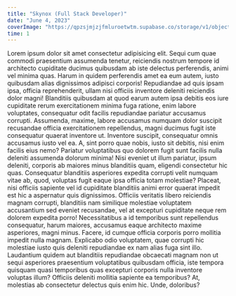```yaml
---
title: "Skynox (Full Stack Developer)"
date: "June 4, 2023"
coverImage: "https://qpzsjmjzjfmluroetwtm.supabase.co/storage/v1/object/public/sagarcodes/clients/skynox.png"
time: 1
---
```


Lorem ipsum dolor sit amet consectetur adipisicing elit. Sequi cum quae commodi praesentium assumenda tenetur, reiciendis nostrum tempore id architecto cupiditate ducimus quibusdam ab iste delectus perferendis, animi vel minima quas. Harum in quidem perferendis amet ea eum autem, iusto quibusdam alias dignissimos adipisci corporis! Repudiandae ad quis ipsam ipsa, officia reprehenderit, ullam nisi officiis inventore deleniti reiciendis dolor magni! Blanditiis quibusdam at quod earum autem ipsa debitis eos iure cupiditate rerum exercitationem minima fuga ratione, enim labore voluptates, consequatur odit facilis repudiandae pariatur accusamus corrupti. Assumenda, maxime, labore accusamus numquam dolor suscipit recusandae officia exercitationem repellendus, magni ducimus fugit iste consequatur quaerat inventore ut. Inventore suscipit, consequatur omnis accusamus iusto vel ea. A, sint porro quae nobis, iusto sit debitis, nisi enim facilis eius nemo? Pariatur voluptatibus quo dolorem fugit sunt facilis nulla deleniti assumenda dolorum minima! Nisi eveniet ut illum pariatur, ipsum deleniti, corporis ab maiores minus blanditiis quam, eligendi consectetur hic quas. Consequatur blanditiis asperiores expedita corrupti velit numquam vitae ab, quod, voluptas fugit eaque ipsa officia totam molestiae? Placeat, nisi officiis sapiente vel id cupiditate blanditiis animi error quaerat impedit est hic a aspernatur quis dignissimos. Officiis veritatis libero reiciendis magnam corrupti, blanditiis nam similique molestiae voluptatem accusantium sed eveniet recusandae, vel at excepturi cupiditate neque rem dolorem expedita porro! Necessitatibus a id temporibus sunt repellendus consequatur, harum maiores, accusamus eaque architecto maxime asperiores, magni minus. Facere, id cumque officia corporis porro mollitia impedit nulla magnam. Explicabo odio voluptatem, quae corrupti hic molestiae iusto quis deleniti repudiandae ex nam alias fuga sint illo. Laudantium quidem aut blanditiis repudiandae obcaecati magnam non ut sequi asperiores praesentium voluptatibus quibusdam officia, iste tempora quisquam quasi temporibus quas excepturi corporis nulla inventore voluptas illum? Officiis deleniti mollitia sapiente ea temporibus? At, molestias ab consectetur delectus quis enim hic. Unde, doloribus?
